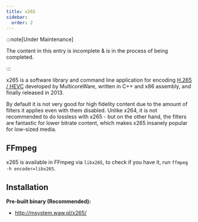 ```yaml
---
title: x265
sidebar:
  order: 2
---
```




:::note[Under Maintenance]

The content in this entry is incomplete & is in the process of being completed.

:::

x265 is a software library and command line application for encoding [H.265 / HEVC](../video/HEVC.mdx) developed by MulticoreWare, written in C++ and x86 assembly, and finally released in 2013.

By default it is not very good for high fidelity content due to the amount of filters it applies even with them disabled. Unlike x264, it is not recommended to do lossless with x265 - but on the other hand, the filters are fantastic for lower bitrate content, which makes x265 insanely popular for low-sized media.

## FFmpeg

x265 is available in FFmpeg via `libx265`, to check if you have it, run `ffmpeg -h encoder=libx265`.

## Installation

**Pre-built binary (Recommended):**

- http://msystem.waw.pl/x265/

